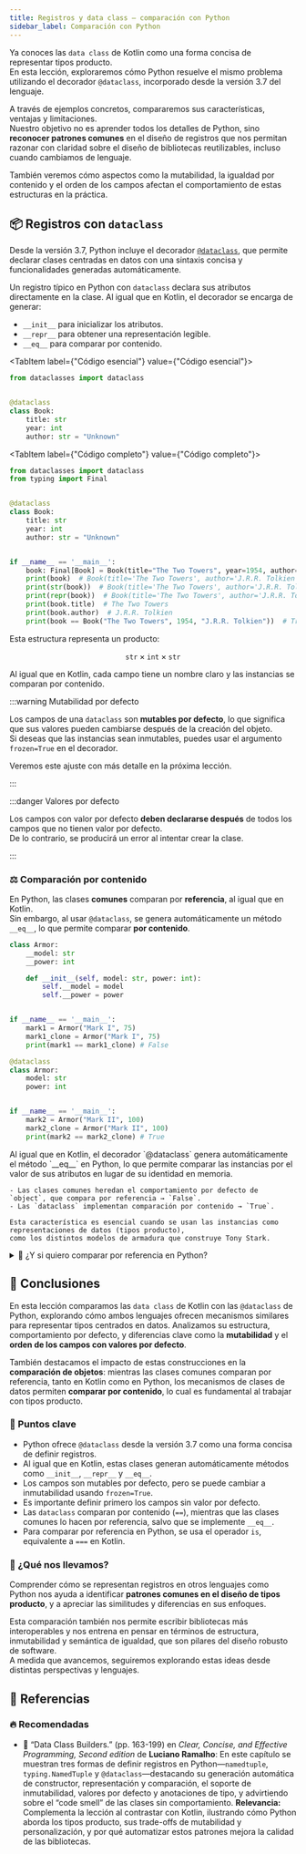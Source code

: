 ```yaml
---
title: Registros y data class – comparación con Python
sidebar_label: Comparación con Python
---
```



<ReadingTime multiplier={2} />
<GitHubRepoLink user="r8vnhill" repo="python-dibs" />

Ya conoces las `data class` de Kotlin como una forma concisa de representar tipos producto.  
En esta lección, exploraremos cómo Python resuelve el mismo problema utilizando el decorador `@dataclass`, incorporado desde la versión 3.7 del lenguaje.

A través de ejemplos concretos, compararemos sus características, ventajas y limitaciones.  
Nuestro objetivo no es aprender todos los detalles de Python, sino **reconocer patrones comunes** en el diseño de registros que nos permitan razonar con claridad sobre el diseño de bibliotecas reutilizables, incluso cuando cambiamos de lenguaje.

También veremos cómo aspectos como la mutabilidad, la igualdad por contenido y el orden de los campos afectan el comportamiento de estas estructuras en la práctica.

## 📦 Registros con `dataclass`

Desde la versión 3.7, Python incluye el decorador [`@dataclass`](https://docs.python.org/3/library/dataclasses.html), que permite declarar clases centradas en datos con una sintaxis concisa y funcionalidades generadas automáticamente.

Un registro típico en Python con `dataclass` declara sus atributos directamente en la clase. Al igual que en Kotlin, el decorador se encarga de generar:

- `__init__` para inicializar los atributos.
- `__repr__` para obtener una representación legible.
- `__eq__` para comparar por contenido.

<BoxedTabs>

<TabItem label={"Código esencial"} value={"Código esencial"}>

```python title="Ejemplo en Python con @dataclass (type-fundamentals/algebraic_types/product/data_classes/book.py)" showLineNumbers
from dataclasses import dataclass


@dataclass
class Book:
    title: str
    year: int
    author: str = "Unknown"
```

</TabItem>

<TabItem label={"Código completo"} value={"Código completo"}>

```python title="Ejemplo en Python con @dataclass (type-fundamentals/algebraic_types/product/data_classes/book.py)" showLineNumbers
from dataclasses import dataclass
from typing import Final


@dataclass
class Book:
    title: str
    year: int
    author: str = "Unknown"


if __name__ == '__main__':
    book: Final[Book] = Book(title="The Two Towers", year=1954, author="J.R.R. Tolkien")
    print(book)  # Book(title='The Two Towers', author='J.R.R. Tolkien', year=1954)
    print(str(book))  # Book(title='The Two Towers', author='J.R.R. Tolkien', year=1954)
    print(repr(book))  # Book(title='The Two Towers', author='J.R.R. Tolkien', year=1954)
    print(book.title)  # The Two Towers
    print(book.author)  # J.R.R. Tolkien
    print(book == Book("The Two Towers", 1954, "J.R.R. Tolkien"))  # True
```

</TabItem>

</BoxedTabs>

Esta estructura representa un producto:

$$
\mathtt{str} \times \mathtt{int} \times \mathtt{str}
$$

Al igual que en Kotlin, cada campo tiene un nombre claro y las instancias se comparan por contenido.

:::warning Mutabilidad por defecto

Los campos de una `dataclass` son **mutables por defecto**, lo que significa que sus valores pueden cambiarse después de la creación del objeto.  
Si deseas que las instancias sean inmutables, puedes usar el argumento `frozen=True` en el decorador.

Veremos este ajuste con más detalle en la próxima lección.

:::

:::danger Valores por defecto

Los campos con valor por defecto **deben declararse después** de todos los campos que no tienen valor por defecto.  
De lo contrario, se producirá un error al intentar crear la clase.

:::

### ⚖️ Comparación por contenido

En Python, las clases **comunes** comparan por **referencia**, al igual que en Kotlin.  
Sin embargo, al usar `@dataclass`, se genera automáticamente un método `__eq__`, lo que permite comparar **por contenido**.

```python title="Clase común: comparación por referencia (type-fundamentals/algebraic_types/product/data_classes/armor.py)" showLineNumbers
class Armor:
    __model: str
    __power: int

    def __init__(self, model: str, power: int):
        self.__model = model
        self.__power = power


if __name__ == '__main__':
    mark1 = Armor("Mark I", 75)
    mark1_clone = Armor("Mark I", 75)
    print(mark1 == mark1_clone) # False
```

```python title="@dataclass: comparación por contenido (type-fundamentals/algebraic_types/product/data_classes/armor.py)" showLineNumbers
@dataclass
class Armor:
    model: str
    power: int


if __name__ == '__main__':
    mark2 = Armor("Mark II", 100)
    mark2_clone = Armor("Mark II", 100)
    print(mark2 == mark2_clone) # True
```

<Explanation>
    Al igual que en Kotlin, el decorador `@dataclass` genera automáticamente el método `__eq__` en Python,  
    lo que permite comparar las instancias por el valor de sus atributos en lugar de su identidad en memoria.

    - Las clases comunes heredan el comportamiento por defecto de `object`, que compara por referencia → `False`.
    - Las `dataclass` implementan comparación por contenido → `True`.

    Esta característica es esencial cuando se usan las instancias como representaciones de datos (tipos producto),  
    como los distintos modelos de armadura que construye Tony Stark.
</Explanation>

<details>

<summary>🔬 ¿Y si quiero comparar por referencia en Python?</summary>

Puedes usar el operador `is`, que verifica si **dos variables apuntan al mismo objeto** en memoria:

```python
a = Armor("Hulkbuster", 150)
b = a
c = Armor("Hulkbuster", 150)
print(a == c)  # True
print(a is c)  # False
print(a is b)  # True
```

:::tip

Al igual que en Kotlin, usa `is` solo cuando te interese verificar identidad.  
Para estructuras de datos y tipos producto, la comparación por contenido (`==`) es lo más común y útil.

:::

</details>

## 🎯 Conclusiones

En esta lección comparamos las `data class` de Kotlin con las `@dataclass` de Python, explorando cómo ambos lenguajes ofrecen mecanismos similares para representar tipos centrados en datos. Analizamos su estructura, comportamiento por defecto, y diferencias clave como la **mutabilidad** y el **orden de los campos con valores por defecto**.

También destacamos el impacto de estas construcciones en la **comparación de objetos**: mientras las clases comunes comparan por referencia, tanto en Kotlin como en Python, los mecanismos de clases de datos permiten **comparar por contenido**, lo cual es fundamental al trabajar con tipos producto.

### 🔑 Puntos clave

- Python ofrece `@dataclass` desde la versión 3.7 como una forma concisa de definir registros.
- Al igual que en Kotlin, estas clases generan automáticamente métodos como `__init__`, `__repr__` y `__eq__`.
- Los campos son mutables por defecto, pero se puede cambiar a inmutabilidad usando `frozen=True`.
- Es importante definir primero los campos sin valor por defecto.
- Las `dataclass` comparan por contenido (`==`), mientras que las clases comunes lo hacen por referencia, salvo que se implemente `__eq__`.
- Para comparar por referencia en Python, se usa el operador `is`, equivalente a `===` en Kotlin.

### 🧰 ¿Qué nos llevamos?

Comprender cómo se representan registros en otros lenguajes como Python nos ayuda a identificar **patrones comunes en el diseño de tipos producto**, y a apreciar las similitudes y diferencias en sus enfoques.

Esta comparación también nos permite escribir bibliotecas más interoperables y nos entrena en pensar en términos de estructura, inmutabilidad y semántica de igualdad, que son pilares del diseño robusto de software.  
A medida que avancemos, seguiremos explorando estas ideas desde distintas perspectivas y lenguajes.

<ExcludeFromReadingTime>

## 📖 Referencias

### 🔥 Recomendadas

- 📕 “Data Class Builders.” (pp. 163-199) en *Clear, Concise, and Effective Programming, Second edition* de **Luciano Ramalho**: En este capítulo se muestran tres formas de definir registros en Python—`namedtuple`, `typing.NamedTuple` y `@dataclass`—destacando su generación automática de constructor, representación y comparación, el soporte de inmutabilidad, valores por defecto y anotaciones de tipo, y advirtiendo sobre el “code smell” de las clases sin comportamiento. **Relevancia:** Complementa la lección al contrastar con Kotlin, ilustrando cómo Python aborda los tipos producto, sus trade-offs de mutabilidad y personalización, y por qué automatizar estos patrones mejora la calidad de las bibliotecas.

</ExcludeFromReadingTime>

